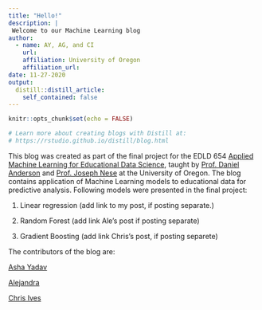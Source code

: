 ```yaml
---
title: "Hello!"
description: |
 Welcome to our Machine Learning blog
author:
  - name: AY, AG, and CI
    url:
    affiliation: University of Oregon
    affiliation_url:
date: 11-27-2020
output:
  distill::distill_article:
    self_contained: false
---
```


```r
knitr::opts_chunk$set(echo = FALSE)

# Learn more about creating blogs with Distill at:
# https://rstudio.github.io/distill/blog.html

```

This blog was created as part of the final project for the EDLD 654 [Applied Machine Learning for Educational Data Science](https://uo-datasci-specialization.github.io/c4-ml-fall-2020/), taught by [Prof. Daniel Anderson](https://github.com/datalorax) and [Prof. Joseph Nese](https://education.uoregon.edu/people/faculty/jnese) at the University of Oregon. The blog contains application of Machine Learning models to educational data for predictive analysis. Following models were presented in the final project:

1. Linear regression (add link to my post, if posting separate.)

2. Random Forest (add link Ale's post if posting separate)

3. Gradient Boosting (add link Chris's post, if posting separete)

The contributors of the blog are:

[Asha Yadav](https://github.com/aashayadav)

[Alejandra](https://github.com/Alegarisa)

[Chris Ives](https://github.com/cives93)






